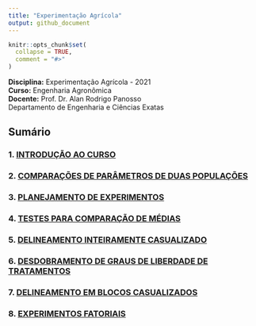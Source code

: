 ```yaml
---
title: "Experimentação Agrícola"
output: github_document
---
```


```r
knitr::opts_chunk$set(
  collapse = TRUE,
  comment = "#>"
)
```

**Disciplina:** Experimentação Agrícola - 2021  
**Curso:** Engenharia Agronômica  
**Docente:** Prof. Dr. Alan Rodrigo Panosso  
Departamento de Engenharia e Ciências Exatas  

<!-- badges: start -->
<!-- badges: end -->

## Sumário

### 1. [INTRODUÇÃO AO  CURSO](https://arpanosso.github.io/experimentacao-agricola-unesp-fcav/Docs/cap01.html)


### 2. [COMPARAÇÕES DE PARÂMETROS DE DUAS POPULAÇÕES](https://arpanosso.github.io/experimentacao-agricola-unesp-fcav/Docs/cap02.html)

### 3. [PLANEJAMENTO DE EXPERIMENTOS ](https://arpanosso.github.io/experimentacao-agricola-unesp-fcav/Docs/cap03.html)

### 4. [TESTES PARA COMPARAÇÃO DE MÉDIAS](https://arpanosso.github.io/experimentacao-agricola-unesp-fcav/Docs/cap04.html)

### 5. [DELINEAMENTO INTEIRAMENTE CASUALIZADO](https://arpanosso.github.io/experimentacao-agricola-unesp-fcav/Docs/cap05.html)

### 6. [DESDOBRAMENTO DE GRAUS DE LIBERDADE DE TRATAMENTOS](https://arpanosso.github.io/experimentacao-agricola-unesp-fcav/Docs/cap06.html)

### 7. [DELINEAMENTO EM BLOCOS CASUALIZADOS](https://arpanosso.github.io/experimentacao-agricola-unesp-fcav/Docs/cap07.html)

### 8. [EXPERIMENTOS FATORIAIS](https://arpanosso.github.io/experimentacao-agricola-unesp-fcav/Docs/cap08.html)
